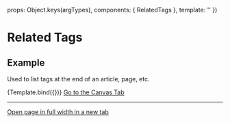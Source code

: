 
<Meta
  title="Components/RelatedTags"
  component={RelatedTags}
/>

  props: Object.keys(argTypes),
  components: { RelatedTags },
  template: '<RelatedTags :tags="tags" />'
})


# Related Tags

## Example

Used to list tags at the end of an article, page, etc.

<Canvas>
  <Story
    name="Example"
    args={{
      tags:[
        { label: 'Datenmodell', url: '#' },
        { label: 'Energie', url: '#' },
        { label: 'INTERLIS', url: '#' },
        { label: 'GKG/KOGIS', url: '#' },
        { label: 'Energie', url: '#' },
        { label: 'INTERLIS', url: '#' },
        { label: 'GKG/KOGIS', url: '#' },
        { label: 'Datenmodell', url: '#' },
      ]
    }}
  >
    {Template.bind({})}
  </Story>
</Canvas>

<a href="?path=/story/components-relatedtags--example">
  Go to the Canvas Tab
</a>

---
<a href="?id=components-relatedtags--example&args=&viewMode=story" target="_blank">
  Open page in full width in a new tab
</a>

